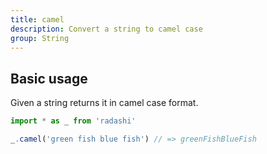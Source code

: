 ```yaml
---
title: camel
description: Convert a string to camel case
group: String
---
```


## Basic usage

Given a string returns it in camel case format.

```ts
import * as _ from 'radashi'

_.camel('green fish blue fish') // => greenFishBlueFish
```
